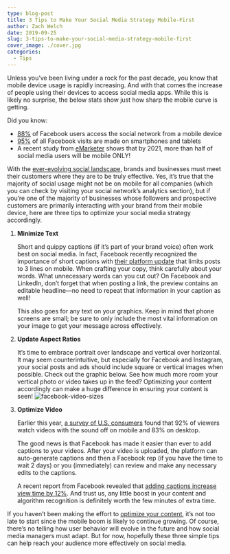 ```yaml
---
type: blog-post
title: 3 Tips to Make Your Social Media Strategy Mobile-First
author: Zach Welch
date: 2019-09-25
slug: 3-tips-to-make-your-social-media-strategy-mobile-first
cover_image: ./cover.jpg
categories:
  - Tips
---
```


Unless you’ve been living under a rock for the past decade, you know that mobile device usage is rapidly increasing. And with that comes the increase of people using their devices to access social media apps. While this is likely no surprise, the below stats show just how sharp the mobile curve is getting.

Did you know:

- [88%][1] of Facebook users access the social network from a mobile device
- [95%][1] of all Facebook visits are made on smartphones and tablets
- A recent study from [eMarketer][2] shows that by 2021, more than half of social media users will be mobile ONLY!

With the [ever-evolving social landscape][3], brands and businesses must meet their customers where they are to be truly effective. Yes, it’s true that the majority of social usage might not be on mobile for all companies (which you can check by visiting your social network’s analytics section), but if you’re one of the majority of businesses whose followers and prospective customers are primarily interacting with your brand from their mobile device, here are three tips to optimize your social media strategy accordingly.

1. **Minimize Text**

   Short and quippy captions (if it’s part of your brand voice) often work best on social media. In fact, Facebook recently recognized the importance of short captions with [their platform update][4] that limits posts to 3 lines on mobile. When crafting your copy, think carefully about your words. What unnecessary words can you cut out? On Facebook and LinkedIn, don’t forget that when posting a link, the preview contains an editable headline—no need to repeat that information in your caption as well!

   This also goes for any text on your graphics. Keep in mind that phone screens are small; be sure to only include the most vital information on your image to get your message across effectively.

2. **Update Aspect Ratios**

   It’s time to embrace portrait over landscape and vertical over horizontal. It may seem counterintuitive, but especially for Facebook and Instagram, your social posts and ads should include square or vertical images when possible. Check out the graphic below. See how much more room your vertical photo or video takes up in the feed? Optimizing your content accordingly can make a huge difference in ensuring your content is seen!
   ![facebook-video-sizes](./facebook-video-sizes.jpg)

3. **Optimize Video**

   Earlier this year, [a survey of U.S. consumers][6] found that 92% of viewers watch videos with the sound off on mobile and 83% on desktop.

   The good news is that Facebook has made it easier than ever to add captions to your videos. After your video is uploaded, the platform can auto-generate captions and then a Facebook rep (if you have the time to wait 2 days) or you (immediately) can review and make any necessary edits to the captions.

   A recent report from Facebook revealed that [adding captions increase view time by 12%][7]. And trust us, any little boost in your content and algorithm recognition is definitely worth the few minutes of extra time.

If you haven’t been making the effort to [optimize your content][8], it’s not too late to start since the mobile boom is likely to continue growing. Of course, there’s no telling how user behavior will evolve in the future and how social media managers must adapt. But for now, hopefully these three simple tips can help reach your audience more effectively on social media.

[1]: https://blog.hootsuite.com/facebook-statistics/
[2]: https://www.emarketer.com/content/more-than-half-of-social-network-users-will-be-mobile-only-in-2019
[3]: http://localhost/brandglue/old-website/blog/6-tips-on-how-to-work-with-social-platform-algorithms-to-maximize-post-performance
[4]: https://www.facebook.com/business/help/313270659381227?hc_location=ufi&utm_content=bufferae7d5&utm_medium=social&utm_source=twitter&utm_campaign=buffer
[5]: https://lh5.googleusercontent.com/HsbQaCcvuAyDEA0WmEGt0prd8zbY178qnxFvXpu8mO_Sh0ZZ2_FRvpxrz7GjgxUXmlGeb8BwOsILjtfA1JDWAsLzRqSK9OH_jzFJHA_fmJ_NGoa7JT3GtN9qWCl1Z6Lv7hCN4dxk
[6]: https://www.broadcastingcable.com/news/mobile-videos-often-watched-without-audio-study-finds
[7]: https://www.facebook.com/business/news/updated-features-for-video-ads
[8]: http://localhost/brandglue/old-website/blog/how-to-maximize-video-content-across-your-social-networks
